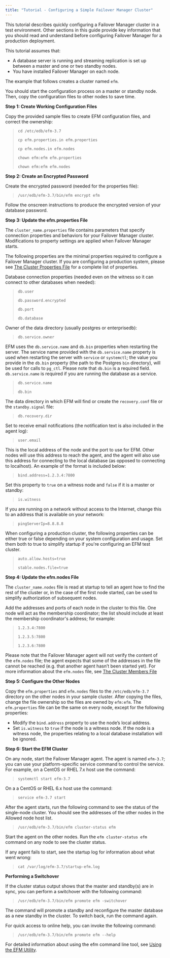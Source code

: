 ```yaml
---
title: "Tutorial - Configuring a Simple Failover Manager Cluster"
---
```


<div id="tutorial" class="registered_link"></div>

This tutorial describes quickly configuring a Failover Manager cluster in a test environment. Other sections in this guide provide key information that you should read and understand before configuring Failover Manager for a production deployment.

This tutorial assumes that:

-   A database server is running and streaming replication is set up between a master and one or two standby nodes.
-   You have installed Failover Manager on each node.

The example that follows creates a cluster named `efm`.

You should start the configuration process on a master or standby node. Then, copy the configuration files to other nodes to save time.

**Step 1: Create Working Configuration Files**

Copy the provided sample files to create EFM configuration files, and correct the ownership:

> `cd /etc/edb/efm-3.7`
>
> `cp efm.properties.in efm.properties`
>
> `cp efm.nodes.in efm.nodes`
>
> `chown efm:efm efm.properties`
>
> `chown efm:efm efm.nodes`

**Step 2: Create an Encrypted Password**

Create the encrypted password (needed for the properties file):

> `/usr/edb/efm-3.7/bin/efm encrypt efm`

Follow the onscreen instructions to produce the encrypted version of your database password.

**Step 3: Update the efm.properties File**

The `cluster_name.properties` file contains parameters that specify connection properties and behaviors for your Failover Manager cluster. Modifications to property settings are applied when Failover Manager starts.

The following properties are the minimal properties required to configure a Failover Manager cluster. If you are configuring a production system, please see [The Cluster Properties File](../04_configuring_efm/01_cluster_properties/#cluster_properties) for a complete list of properties.

Database connection properties (needed even on the witness so it can connect to other databases when needed):

> `db.user`
>
> `db.password.encrypted`
>
> `db.port`
>
> `db.database`

Owner of the data directory (usually postgres or enterprisedb):

> `db.service.owner`

EFM uses the `db.service.name` and `db.bin` properties when restarting the server. The service name provided with the `db.service.name` property is used when restarting the server with `service` or `systemctl`; the value you provide in the `db.bin` property (the path to the Postgres `bin` directory), will be used for calls to `pg_ctl`. Please note that `db.bin` is a required field. `db.service.name` is required if you are running the database as a service.

> `db.service.name`
>
> `db.bin`

The data directory in which EFM will find or create the `recovery.conf` file or the `standby.signal` file:

> `db.recovery.dir`

Set to receive email notifications (the notification text is also included in the agent log):

> `user.email`

This is the local address of the node and the port to use for EFM. Other nodes will use this address to reach the agent, and the agent will also use this address for connecting to the local database (as opposed to connecting to localhost). An example of the format is included below:

> `bind.address=1.2.3.4:7800`

Set this property to `true` on a witness node and `false` if it is a master or standby:

> `is.witness`

If you are running on a network without access to the Internet, change this to an address that is available on your network:

> `pingServerIp=8.8.8.8`

When configuring a production cluster, the following properties can be either true or false depending on your system configuration and usage. Set them both to true to simplify startup if you're configuring an EFM test cluster.

> `auto.allow.hosts=true`
>
> `stable.nodes.file=true`

**Step 4: Update the efm.nodes File**

The `cluster_name.nodes` file is read at startup to tell an agent how to find the rest of the cluster or, in the case of the first node started, can be used to simplify authorization of subsequent nodes.

Add the addresses and ports of each node in the cluster to this file. One node will act as the membership coordinator; the list should include at least the membership coordinator's address; for example:

> `1.2.3.4:7800`
>
> `1.2.3.5:7800`
>
> `1.2.3.6:7800`

Please note that the Failover Manager agent will not verify the content of the `efm.nodes` file; the agent expects that some of the addresses in the file cannot be reached (e.g. that another agent hasn’t been started yet). For more information about the `efm.nodes` file, see [The Cluster Members File](../04_configuring_efm/03_cluster_members/#cluster_members)

**Step 5: Configure the Other Nodes**

Copy the `efm.properties` and `efm.nodes` files to the `/etc/edb/efm-3.7` directory on the other nodes in your sample cluster. After copying the files, change the file ownership so the files are owned by `efm:efm`. The `efm.properties` file can be the same on every node, except for the following properties:

-   Modify the `bind.address` property to use the node’s local address.
-   Set `is.witness` to `true` if the node is a witness node. If the node is a witness node, the properties relating to a local database installation will be ignored.

**Step 6: Start the EFM Cluster**

On any node, start the Failover Manager agent. The agent is named `efm-3.7`; you can use your platform-specific service command to control the service. For example, on a CentOS or RHEL 7.x host use the command:

> `systemctl start efm-3.7`

On a a CentOS or RHEL 6.x host use the command:

> `service efm-3.7 start`

After the agent starts, run the following command to see the status of the single-node cluster. You should see the addresses of the other nodes in the Allowed node host list.

> `/usr/edb/efm-3.7/bin/efm cluster-status efm`

Start the agent on the other nodes. Run the `efm cluster-status efm` command on any node to see the cluster status.

If any agent fails to start, see the startup log for information about what went wrong:

> `cat /var/log/efm-3.7/startup-efm.log`

**Performing a Switchover**

If the cluster status output shows that the master and standby(s) are in sync, you can perform a switchover with the following command:

> `/usr/edb/efm-3.7/bin/efm promote efm -switchover`

The command will promote a standby and reconfigure the master database as a new standby in the cluster. To switch back, run the command again.

For quick access to online help, you can invoke the following command:

> `/usr/edb/efm-3.7/bin/efm promote efm --help`

For detailed information about using the efm command line tool, see [Using the EFM Utility](../07_using_efm_utility/#using_efm_utility).
